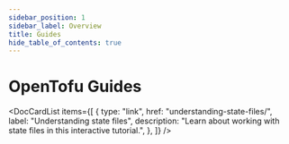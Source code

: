 ```yaml
---
sidebar_position: 1
sidebar_label: Overview
title: Guides
hide_table_of_contents: true
---
```



# OpenTofu Guides

<DocCardList
    items={[
        {
            type: "link",
            href: "understanding-state-files/",
            label: "Understanding state files",
            description:
                "Learn about working with state files in this interactive tutorial.",
        },
    ]}
/>

